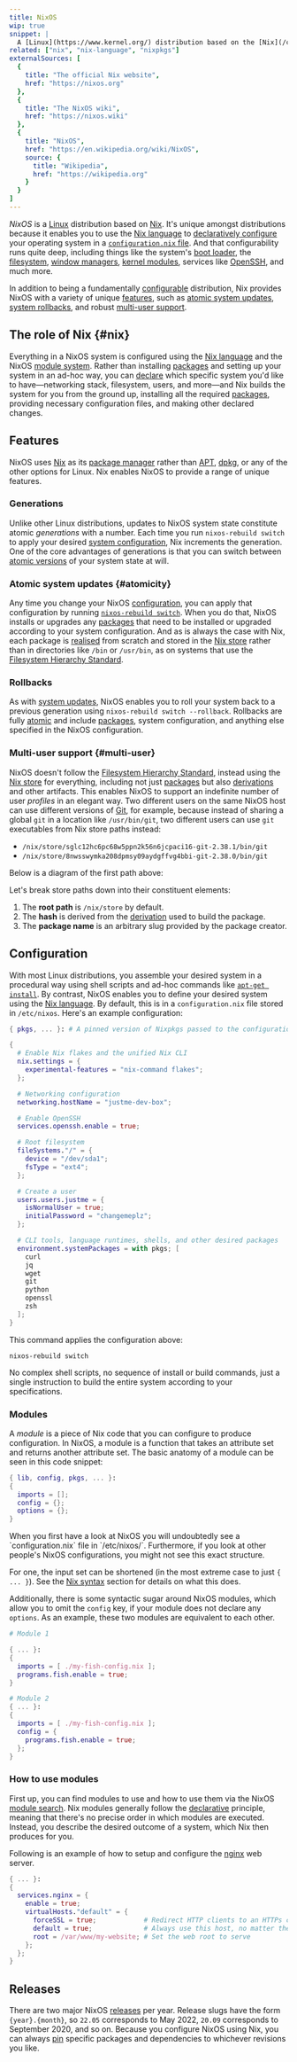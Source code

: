 ```yaml
---
title: NixOS
wip: true
snippet: |
  A [Linux](https://www.kernel.org/) distribution based on the [Nix](/concepts/nix) package manager and guided by Nix's core principles
related: ["nix", "nix-language", "nixpkgs"]
externalSources: [
  {
    title: "The official Nix website",
    href: "https://nixos.org"
  },
  {
    title: "The NixOS wiki",
    href: "https://nixos.wiki"
  },
  {
    title: "NixOS",
    href: "https://en.wikipedia.org/wiki/NixOS",
    source: {
      title: "Wikipedia",
      href: "https://wikipedia.org"
    }
  }
]
---
```



*NixOS* is a [Linux] distribution based on [Nix].
It's unique amongst distributions because it enables you to use the [Nix language][lang] to [declaratively configure][declarative] your operating system in a [`configuration.nix` file](#configuration).
And that configurability runs quite deep, including things like the system's [boot loader][boot], the [filesystem], [window managers][window], [kernel modules][kernel], services like [OpenSSH], and much more.

In addition to being a fundamentally [configurable](#configuration) distribution, Nix provides NixOS with a variety of unique [features](#features), such as [atomic system updates](#atomicity), [system rollbacks](#rollbacks), and robust [multi-user support](#multi-user).

## The role of Nix \{#nix}

Everything in a NixOS system is configured using the [Nix language][lang] and the NixOS [module system](#modules).
Rather than installing [packages] and setting up your system in an ad-hoc way, you can [declare][declarative] which specific system you'd like to have&mdash;networking stack, filesystem, users, and more&mdash;and Nix builds the system for you from the ground up, installing all the required [packages], providing necessary configuration files, and making other declared changes.

## Features

NixOS uses [Nix] as its [package manager][pkg] rather than [APT], [dpkg], or any of the other options for Linux.
Nix enables NixOS to provide a range of unique features.

### Generations

Unlike other Linux distributions, updates to NixOS system state constitute atomic *generations* with a number.
Each time you run `nixos-rebuild switch` to apply your desired [system configuration](#configuration), Nix increments the generation.
One of the core advantages of generations is that you can switch between [atomic versions](#atomicity) of your system state at will.

### Atomic system updates \{#atomicity}

Any time you change your NixOS [configuration](#configuration), you can apply that configuration by running [`nixos-rebuild switch`][rebuild].
When you do that, NixOS installs or upgrades any [packages] that need to be installed or upgraded according to your system configuration.
And as is always the case with Nix, each package is [realised] from scratch and stored in the [Nix store][store] rather than in directories like `/bin` or `/usr/bin`, as on systems that use the [Filesystem Hierarchy Standard][fhs].

### Rollbacks

As with [system updates](#atomicity), NixOS enables you to roll your system back to a previous generation using `nixos-rebuild switch --rollback`.
Rollbacks are fully [atomic](#atomicity) and include [packages], system configuration, and anything else specified in the NixOS configuration.

### Multi-user support \{#multi-user}

NixOS doesn't follow the [Filesystem Hierarchy Standard][fhs], instead using the [Nix store][store] for everything, including not just [packages] but also [derivations] and other artifacts.
This enables NixOS to support an indefinite number of user *profiles* in an elegant way.
Two different users on the same NixOS host can use different versions of [Git], for example, because instead of sharing a global `git` in a location like `/usr/bin/git`, two different users can use `git` executables from Nix store paths instead:

* `/nix/store/sglc12hc6pc68w5ppn2k56n6jcpaci16-git-2.38.1/bin/git`
* `/nix/store/8nwsswymka208dpmsy09aydgffvg4bbi-git-2.38.0/bin/git`

Below is a diagram of the first path above:

<NixStorePath pkg="git-2.38.1" bin="git" />

Let's break store paths down into their constituent elements:

1. The **root path** is `/nix/store` by default.
2. The **hash** is derived from the [derivation][derivations] used to build the package.
3. The **package name** is an arbitrary slug provided by the package creator.

## Configuration

With most Linux distributions, you assemble your desired system in a procedural way using shell scripts and ad-hoc commands like [`apt-get install`][apt].
By contrast, NixOS enables you to define your desired system using the [Nix language][lang]. By default, this is in a `configuration.nix` file stored in `/etc/nixos`.
Here's an example configuration:

```nix filename=/etc/nixos/configuration.nix
{ pkgs, ... }: # A pinned version of Nixpkgs passed to the configuration by Nix

{
  # Enable Nix flakes and the unified Nix CLI
  nix.settings = {
    experimental-features = "nix-command flakes";
  };

  # Networking configuration
  networking.hostName = "justme-dev-box";

  # Enable OpenSSH
  services.openssh.enable = true;

  # Root filesystem
  fileSystems."/" = {
    device = "/dev/sda1";
    fsType = "ext4";
  };

  # Create a user
  users.users.justme = {
    isNormalUser = true;
    initialPassword = "changemeplz";
  };

  # CLI tools, language runtimes, shells, and other desired packages
  environment.systemPackages = with pkgs; [
    curl
    jq
    wget
    git
    python
    openssl
    zsh
  ];
}
```

This command applies the configuration above:

```shell
nixos-rebuild switch
```

No complex shell scripts, no sequence of install or build commands, just a single instruction to build the entire system according to your specifications.

### Modules

A *module* is a piece of Nix code that you can configure to produce configuration.
In NixOS, a module is a function that takes an attribute set and returns another attribute set.
The basic anatomy of a module can be seen in this code snippet:

```nix filename=/etc/nixos/configuration.nix
{ lib, config, pkgs, ... }:
{
  imports = [];
  config = {};
  options = {};
}
```

<Admonition info title="Why does my `configuration.nix` look different?" id="why-configuration-nix" client:load>
When you first have a look at NixOS you will undoubtedly see a `configuration.nix` file in `/etc/nixos/`.
Furthermore, if you look at other people's NixOS configurations, you might not see this exact structure.

For one, the input set can be shortened (in the most extreme case to just `{ ... }`).
See the [Nix syntax](/concepts/nix#basic_syntax) section for details on what this does.

Additionally, there is some syntactic sugar around NixOS modules, which allow you to omit the `config` key, if your module does not declare any `options`.
As an example, these two modules are equivalent to each other.

```nix
# Module 1

{ ... }:
{
  imports = [ ./my-fish-config.nix ];
  programs.fish.enable = true;
}

# Module 2
{ ... }:
{
  imports = [ ./my-fish-config.nix ];
  config = {
    programs.fish.enable = true;
  };
}
```
</Admonition>

### How to use modules

First up, you can find modules to use and how to use them via the NixOS [module search][search].
Nix modules generally follow the [declarative] principle, meaning that there's no precise order in which modules are executed.
Instead, you describe the desired outcome of a system, which Nix then produces for you.

Following is an example of how to setup and configure the [nginx] web server.

```nix
{ ... }:
{
  services.nginx = {
    enable = true;
    virtualHosts."default" = {
      forceSSL = true;            # Redirect HTTP clients to an HTTPs connection
      default = true;             # Always use this host, no matter the host name
      root = /var/www/my-website; # Set the web root to serve
    };
  };
}
```

## Releases

There are two major NixOS [releases] per year.
Release slugs have the form `{year}.{month}`, so `22.05` corresponds to May 2022, `20.09` corresponds to September 2020, and so on.
Because you configure NixOS using Nix, you can always [pin] specific packages and dependencies to whichever revisions you like.

[apt]: https://en.wikipedia.org/wiki/APT_(software)
[boot]: https://nixos.wiki/wiki/Bootloader
[declarative]: /concepts/declarative
[derivations]: /concepts/derivations
[dpkg]: https://debian.org/doc/manuals/debian-faq/pkgtools
[fhs]: https://en.wikipedia.org/wiki/Filesystem_Hierarchy_Standard
[filesystem]: https://nixos.org/manual/nixos/stable/#ch-file-systems
[git]: https://git-scm.com
[kernel]: https://nixos.wiki/wiki/Linux_kernel
[lang]: /concepts/nix-language
[linux]: https://kernel.org
[nginx]: https://nginx.org
[nix]: /concepts/nix
[openssh]: https://openssh.com
[packages]: /concepts/packages
[pin]: /concepts/pinning
[pkg]: /concepts/package-management
[realised]: /concepts/realisation
[rebuild]: https://nixos.wiki/wiki/Nixos-rebuild
[releases]: https://nixos.org/blog/announcements
[search]: https://search.nixos.org/options
[store]: /concepts/nix-store
[window]: https://nixos.wiki/wiki/Category:Window_managers
